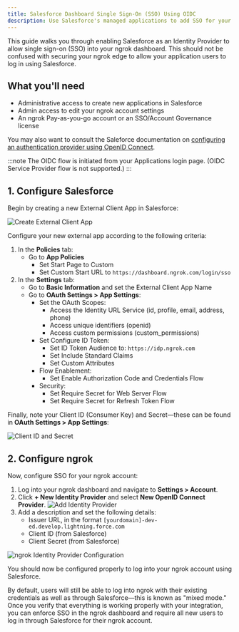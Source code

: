 ```yaml
---
title: Salesforce Dashboard Single Sign-On (SSO) Using OIDC
description: Use Salesforce's managed applications to add SSO for your ngrok dashboard using the OIDC integration
---
```


This guide walks you through enabling Salesforce as an Identity Provider to allow single sign-on (SSO) into your ngrok dashboard.
This should not be confused with securing your ngrok edge to allow your application users to log in using Salesforce.

## What you'll need

- Administrative access to create new applications in Salesforce
- Admin access to edit your ngrok account settings
- An ngrok Pay-as-you-go account or an SSO/Account Governance license

You may also want to consult the Saleforce documentation on [configuring an authentication provider using OpenID Connect](https://help.salesforce.com/s/articleView?id=xcloud.sso_provider_openid_connect.htm&type=5).

:::note
The OIDC flow is initiated from your Applications login page.
(OIDC Service Provider flow is not supported.)
:::

## 1. Configure Salesforce

Begin by creating a new External Client App in Salesforce:

![Create External Client App](img/external_client_create.png)

Configure your new external app according to the following criteria:

1.  In the **Policies** tab:
    - Go to **App Policies**
      - Set Start Page to Custom
      - Set Custom Start URL to `https://dashboard.ngrok.com/login/sso`
2.  In the **Settings** tab:
    - Go to **Basic Information** and set the External Client App Name
    - Go to **OAuth Settings > App Settings**:
      - Set the OAuth Scopes:
        - Access the Identity URL Service (id, profile, email, address, phone)
        - Access unique identifiers (openid)
        - Access custom permissions (custom_permissions)
      - Set Configure ID Token:
        - Set ID Token Audience to: `https://idp.ngrok.com`
        - Set Include Standard Claims
        - Set Custom Attributes
      - Flow Enablement:
        - Set Enable Authorization Code and Credentials Flow
      - Security:
        - Set Require Secret for Web Server Flow
        - Set Require Secret for Refresh Token Flow

Finally, note your Client ID (Consumer Key) and Secret—these can be found in **OAuth Settings > App Settings**:

![Client ID and Secret](img/keyandsecret.png)

## 2. Configure ngrok

Now, configure SSO for your ngrok account:

1. Log into your ngrok dashboard and navigate to **Settings > Account**.
2. Click **+ New Identity Provider** and select **New OpenID Connect Provider**.
   ![Add Identity Provider](img/new_oidc_provider.png)
3. Add a description and set the following details:
   - Issuer URL, in the format `[yourdomain]-dev-ed.develop.lightning.force.com`
   - Client ID (from Salesforce)
   - Client Secret (from Salesforce)

![ngrok Identity Provider Configuration](img/oidc_settings_dash.png)

You should now be configured properly to log into your ngrok account using Salesforce.

By default, users will still be able to log into ngrok with their existing credentials as well as through Salesforce—this is known as "mixed mode."
Once you verify that everything is working properly with your integration, you can enforce SSO in the ngrok dashboard and require all new users to log in through Salesforce for their ngrok account.
